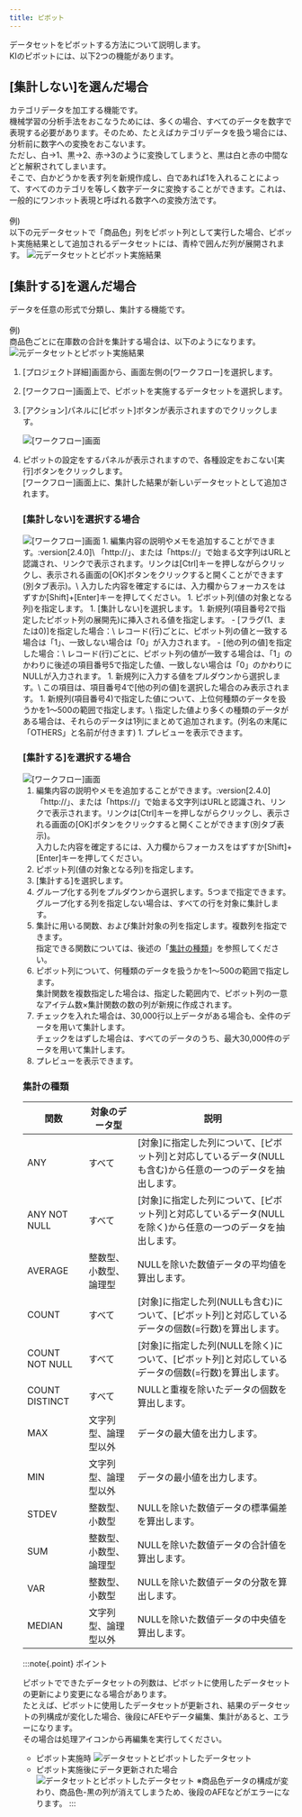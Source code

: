 ```yaml
---
title: ピボット
---
```


データセットをピボットする方法について説明します。\
KIのピボットには、以下2つの機能があります。

## [集計しない]を選んだ場合

カテゴリデータを加工する機能です。\
機械学習の分析手法をおこなうためには、多くの場合、すべてのデータを数字で表現する必要があります。そのため、たとえばカテゴリデータを扱う場合には、分析前に数字への変換をおこないます。\
ただし、白→1、黒→2、赤→3のように変換してしまうと、黒は白と赤の中間などと解釈されてしまいます。\
そこで、白かどうかを表す列を新規作成し、白であれば1を入れることによって、すべてのカテゴリを等しく数字データに変換することができます。これは、一般的にワンホット表現と呼ばれる数字への変換方法です。\
\
例)\
以下の元データセットで「商品色」列をピボット列として実行した場合、ピボット実施結果として追加されるデータセットには、青枠で囲んだ列が展開されます。
<Img src="/assets/img/capture/capture-pivot-4.png" alt="元データセットとピボット実施結果" client:load />

## [集計する]を選んだ場合

データを任意の形式で分類し、集計する機能です。\
\
例)\
商品色ごとに在庫数の合計を集計する場合は、以下のようになります。
<Img src="/assets/img/capture/capture-pivot-5.png" alt="元データセットとピボット実施結果" client:load />

1. [プロジェクト詳細]画面から、画面左側の[ワークフロー]を選択します。
1. [ワークフロー]画面上で、ピボットを実施するデータセットを選択します。
1. [アクション]パネルに[ピボット]ボタンが表示されますのでクリックします。

   <Img src="/assets/img/capture/capture-pivot-1.png" alt="[ワークフロー]画面" client:load />

1. ピボットの設定をするパネルが表示されますので、各種設定をおこない[実行]ボタンをクリックします。\
   [ワークフロー]画面上に、集計した結果が新しいデータセットとして追加されます。
   ### [集計しない]を選択する場合
   <Img src="/assets/img/capture/capture-pivot-2.png" alt="[ワークフロー]画面" client:load />
   1. 編集内容の説明やメモを追加することができます。:version[2.4.0]\
      「http://」、または「https://」で始まる文字列はURLと認識され、リンクで表示されます。リンクは[Ctrl]キーを押しながらクリックし、表示される画面の[OK]ボタンをクリックすると開くことができます(別タブ表示)。\
      入力した内容を確定するには、入力欄からフォーカスをはずすか[Shift]+[Enter]キーを押してください。
   1. ピボット列(値の対象となる列)を指定します。
   1. [集計しない]を選択します。
   1. 新規列(項目番号2で指定したピボット列の展開先)に挿入される値を指定します。
      - [フラグ(1、または0)]を指定した場合：\
        レコード(行)ごとに、ピボット列の値と一致する場合は「1」、一致しない場合は「0」が入力されます。
      - [他の列の値]を指定した場合：\
        レコード(行)ごとに、ピボット列の値が一致する場合は、「1」のかわりに後述の項目番号5で指定した値、一致しない場合は「0」のかわりにNULLが入力されます。
   1. 新規列に入力する値をプルダウンから選択します。\
      この項目は、項目番号4で[他の列の値]を選択した場合のみ表示されます。
   1. 新規列(項目番号4)で指定した値について、上位何種類のデータを扱うかを1～500の範囲で指定します。\
      指定した値より多くの種類のデータがある場合は、それらのデータは1列にまとめて追加されます。(列名の末尾に「OTHERS」と名前が付きます)
   1. プレビューを表示できます。

   ### [集計する]を選択する場合
   <Img src="/assets/img/capture/capture-pivot-3.png" alt="[ワークフロー]画面" client:load />

   1. 編集内容の説明やメモを追加することができます。:version[2.4.0]\
      「http://」、または「https://」で始まる文字列はURLと認識され、リンクで表示されます。リンクは[Ctrl]キーを押しながらクリックし、表示される画面の[OK]ボタンをクリックすると開くことができます(別タブ表示)。\
      入力した内容を確定するには、入力欄からフォーカスをはずすか[Shift]+[Enter]キーを押してください。
   1. ピボット列(値の対象となる列)を指定します。
   1. [集計する]を選択します。
   1. グループ化する列をプルダウンから選択します。5つまで指定できます。\
      グループ化する列を指定しない場合は、すべての行を対象に集計します。
   1. 集計に用いる関数、および集計対象の列を指定します。複数列を指定できます。\
      指定できる関数については、後述の「[集計の種類](#集計の種類)」を参照してください。
   1. ピボット列について、何種類のデータを扱うかを1～500の範囲で指定します。\
      集計関数を複数指定した場合は、指定した範囲内で、ピボット列の一意なアイテム数×集計関数の数の列が新規に作成されます。
   1. チェックを入れた場合は、30,000行以上データがある場合も、全件のデータを用いて集計します。\
      チェックをはずした場合は、すべてのデータのうち、最大30,000件のデータを用いて集計します。
   1. プレビューを表示できます。

   ### 集計の種類
   | 関数                     | 対象のデータ型               | 説明                   |
   | ------------------------ | --------------------------- | --------------------- |
   | ANY                      | すべて                      | [対象]に指定した列について、[ピボット列]と対応しているデータ(NULLも含む)から任意の一つのデータを抽出します。 |
   | ANY NOT NULL             | すべて                      | [対象]に指定した列について、[ピボット列]と対応しているデータ(NULLを除く)から任意の一つのデータを抽出します。 |
   | AVERAGE                  | 整数型、小数型、論理型       | NULLを除いた数値データの平均値を算出します。 |
   | COUNT                    | すべて                      | [対象]に指定した列(NULLも含む)について、[ピボット列]と対応しているデータの個数(=行数)を算出します。 |
   | COUNT NOT NULL           | すべて                      | [対象]に指定した列(NULLを除く)について、[ピボット列]と対応しているデータの個数(=行数)を算出します。 |
   | COUNT DISTINCT           | すべて                      | NULLと重複を除いたデータの個数を算出します。 |
   | MAX                      | 文字列型、論理型以外         | データの最大値を出力します。 |
   | MIN                      | 文字列型、論理型以外         | データの最小値を出力します。 |
   | STDEV                    | 整数型、小数型               | NULLを除いた数値データの標準偏差を算出します。 |
   | SUM                      | 整数型、小数型、論理型       | NULLを除いた数値データの合計値を算出します。 |
   | VAR                      | 整数型、小数型               | NULLを除いた数値データの分散を算出します。 |
   | MEDIAN                   | 文字列型、論理型以外         | NULLを除いた数値データの中央値を算出します。 |

   :::note{.point}
   ポイント

   ピボットでできたデータセットの列数は、ピボットに使用したデータセットの更新により変更になる場合があります。\
   たとえば、ピボットに使用したデータセットが更新され、結果のデータセットの列構成が変化した場合、後段にAFEやデータ編集、集計があると、エラーになります。\
   その場合は処理アイコンから再編集を実行してください。
   - ピボット実施時
     <Img src="/assets/img/capture/capture-pivot-6.png" alt="データセットとピボットしたデータセット" client:load />
   - ピボット実施後にデータ更新された場合
     <Img src="/assets/img/capture/capture-pivot-7.png" alt="データセットとピボットしたデータセット" client:load />
     ※商品色データの構成が変わり、商品色-黒の列が消えてしまうため、後段のAFEなどがエラーになります。
   :::
